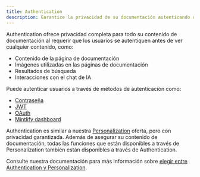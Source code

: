 ```yaml
---
title: Authentication
description: Garantice la privacidad de su documentación autenticando usuarios
---
```


Authentication ofrece privacidad completa para todo su
contenido de documentación al requerir que los usuarios se autentiquen antes de ver cualquier contenido, como:

* Contenido de la página de documentación
* Imágenes utilizadas en las páginas de documentación
* Resultados de búsqueda
* Interacciones con el chat de IA

Puede autenticar usuarios a través de métodos de autenticación como:

* [Contraseña](./authentication-setup/password)
* [JWT](./authentication-setup/jwt)
* [OAuth](./authentication-setup/oauth)
* [Mintlify dashboard](./authentication-setup/mintlify)

Authentication es similar a nuestra [Personalization](./personalization) oferta, pero con privacidad garantizada. Además
de asegurar su contenido de documentación, todas las funciones que están disponibles a través de
Personalization también están disponibles a través de Authentication.

Consulte nuestra documentación para más información sobre [elegir entre Authentication y Personalization](./authentication-vs-personalization).
